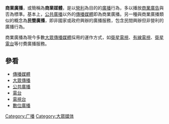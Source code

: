 {{Distinguish|香港商業電台}}
{{expand|time=2008-05-18}}
'''商業廣播'''，或簡稱為'''商業媒體'''，是以[[利潤|營利]]為目的的[[廣播|廣播]]行為，多以播放[[商業廣告|商業廣告]]與否為標準。基本上，[[公共廣播|公共廣播]]以外的[[傳播媒體|傳播媒體]]即為商業廣播。另一種與商業廣播類似的概念為'''民營廣播'''，即非國家或政府興辦的廣播服務，包含民間興辦但非營利的廣播行為。

商業廣播為現今多數[[大眾傳播|大眾傳播]][[媒體|媒體]]採用的運作方式，如[[衛星電視|衛星電視]]、[[有線電視|有線電視]]、[[衛星電台|衛星電台]]等付費廣播服務。

== 參看 ==
* [[傳播媒體|傳播媒體]]
* [[大眾傳播|大眾傳播]]
* [[公共廣播|公共廣播]]
* [[電台|電台]]
* [[電視台|電視台]]
* [[數位廣播|數位廣播]]

{{广播}}
{{媒體小作品}}

[[Category:广播|Category:广播]]
[[Category:大眾媒体|Category:大眾媒体]]